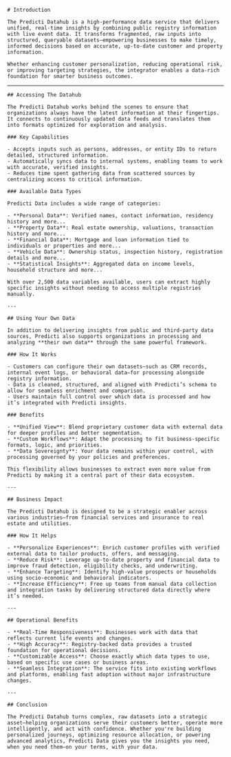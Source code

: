 <div className={'mdx-layout'}>
  <section>
  
    # Introduction

    The Predicti Datahub is a high-performance data service that delivers unified, real-time insights by combining public registry information with live event data. It transforms fragmented, raw inputs into structured, queryable datasets—empowering businesses to make timely, informed decisions based on accurate, up-to-date customer and property information.

    Whether enhancing customer personalization, reducing operational risk, or improving targeting strategies, the integrator enables a data-rich foundation for smarter business outcomes.

  </section>

---

  <section>

    ## Accessing The Datahub

    The Predicti Datahub works behind the scenes to ensure that organizations always have the latest information at their fingertips. It connects to continuously updated data feeds and translates them into formats optimized for exploration and analysis.

    ### Key Capabilities

    - Accepts inputs such as persons, addresses, or entity IDs to return detailed, structured information.
    - Automatically syncs data to internal systems, enabling teams to work with accurate, verified insights.
    - Reduces time spent gathering data from scattered sources by centralizing access to critical information.

    ### Available Data Types

    Predicti Data includes a wide range of categories:

    - **Personal Data**: Verified names, contact information, residency history and more...
    - **Property Data**: Real estate ownership, valuations, transaction history and more...
    - **Financial Data**: Mortgage and loan information tied to individuals or properties and more...
    - **Vehicle Data**: Ownership status, inspection history, registration details and more...
    - **Statistical Insights**: Aggregated data on income levels, household structure and more...

    With over 2,500 data variables available, users can extract highly specific insights without needing to access multiple registries manually.

    ---

    ## Using Your Own Data

    In addition to delivering insights from public and third-party data sources, Predicti also supports organizations in processing and analyzing **their own data** through the same powerful framework.

    ### How It Works

    - Customers can configure their own datasets—such as CRM records, internal event logs, or behavioral data—for processing alongside registry information.
    - Data is cleaned, structured, and aligned with Predicti’s schema to allow for seamless enrichment and comparison.
    - Users maintain full control over which data is processed and how it’s integrated with Predicti insights.

    ### Benefits

    - **Unified View**: Blend proprietary customer data with external data for deeper profiles and better segmentation.
    - **Custom Workflows**: Adapt the processing to fit business-specific formats, logic, and priorities.
    - **Data Sovereignty**: Your data remains within your control, with processing governed by your policies and preferences.

    This flexibility allows businesses to extract even more value from Predicti by making it a central part of their data ecosystem.

    ---

    ## Business Impact

    The Predicti Datahub is designed to be a strategic enabler across various industries—from financial services and insurance to real estate and utilities.

    ### How It Helps

    - **Personalize Experiences**: Enrich customer profiles with verified external data to tailor products, offers, and messaging.
    - **Reduce Risk**: Leverage up-to-date property and financial data to improve fraud detection, eligibility checks, and underwriting.
    - **Enhance Targeting**: Identify high-value prospects or households using socio-economic and behavioral indicators.
    - **Increase Efficiency**: Free up teams from manual data collection and integration tasks by delivering structured data directly where it’s needed.

    ---

    ## Operational Benefits

    - **Real-Time Responsiveness**: Businesses work with data that reflects current life events and changes.
    - **High Accuracy**: Registry-backed data provides a trusted foundation for operational decisions.
    - **Customizable Access**: Choose exactly which data types to use, based on specific use cases or business areas.
    - **Seamless Integration**: The service fits into existing workflows and platforms, enabling fast adoption without major infrastructure changes.

    ---

    ## Conclusion

    The Predicti Datahub turns complex, raw datasets into a strategic asset—helping organizations serve their customers better, operate more intelligently, and act with confidence. Whether you're building personalized journeys, optimizing resource allocation, or powering advanced analytics, Predicti Data gives you the insights you need, when you need them—on your terms, with your data.

  </section>
</div>
